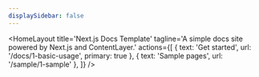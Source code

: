 ```yaml
---
displaySidebar: false
---
```


<HomeLayout
  title='Next.js Docs Template'
  tagline='A simple docs site powered by Next.js and ContentLayer.'
  actions={[
    { text: 'Get started', url: '/docs/1-basic-usage', primary: true },
    { text: 'Sample pages', url: '/sample/1-sample' },
  ]}
/>
